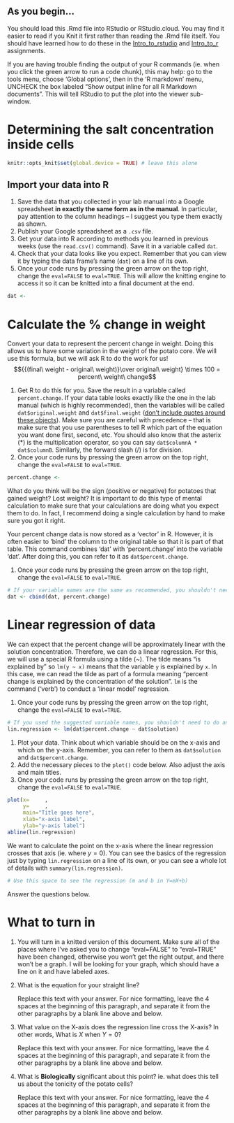## As you begin...

You should load this .Rmd file into RStudio or RStudio.cloud. You may find it easier to read if you Knit it first rather than reading the .Rmd file itself. You should have learned how to do these in the [Intro_to_rstudio](https://senanu.github.io/b40/docs/labs/R/intro_to_rstudio.html) and [Intro_to_r](https://senanu.github.io/b40/docs/labs/R/intro_to_r.html) assignments.

If you are having trouble finding the output of your R commands (ie. when you click the green arrow to run a code chunk), this may help: go to the tools menu, choose 'Global options', then in the 'R markdown' menu, UNCHECK the box labeled "Show output inline for all R Markdown documents". This will tell RStudio to put the plot into the viewer sub-window.

# Determining the salt concentration inside cells

```r
knitr::opts_knit$set(global.device = TRUE) # leave this alone
```

## Import your data into R
1. Save the data that you collected in your lab manual into a Google spreadsheet **in exactly the same form as in the manual**. In particular, pay attention to the column headings -- I suggest you type them exactly as shown.
1. Publish your Google spreadsheet as a `.csv` file.
1. Get your data into R according to methods you learned in previous weeks (use the `read.csv()` command). Save it in a variable called `dat`.
1. Check that your data looks like you expect. Remember that you can view it by typing the data frame's name (`dat`) on a line of its own.
1. Once your code runs by pressing the green arrow on the top right, change the `eval=FALSE` to `eval=TRUE`. This will allow the knitting engine to access it so it can be knitted into a final document at the end.

```r
dat <-
```

# Calculate the % change in weight
Convert your data to represent the percent change in weight. Doing this allows us to have some variation in the weight of the potato core. We will use this formula, but we will ask R to do the work for us!
$${{(final\ weight - original\ weight)}\over original\ weight} \times 100 = percent\ weight\ change$$

1. Get R to do this for you. Save the result in a variable called `percent.change`. If your data table looks exactly like the one in the lab manual (which is highly recommended), then the variables will be called `dat$original.weight` and `dat$final.weight` ([don't include quotes around these objects](https://senanu.github.io/b40/docs/labs/R/r_faq.html#objects-and-quotes-in-r)). Make sure you are careful with precedence -- that is make sure that you use parentheses to tell R which part of the equation you want done first, second, etc. You should also know that the asterix (*) is the multiplication operator, so you can say `dat$columnA * dat$columnB`. Similarly, the forward slash (/) is for division.
1. Once your code runs by pressing the green arrow on the top right, change the `eval=FALSE` to `eval=TRUE`.


```r
percent.change <-
```

What do you think will be the sign (positive or negative) for potatoes that gained weight? Lost weight? It is important to do this type of mental calculation to make sure that your calculations are doing what you expect them to do. In fact, I recommend doing a single calculation by hand to make sure you got it right.

Your percent change data is now stored as a ‘vector’ in R. However, it is often easier to ‘bind’ the column to the original table so that it is part of that table. This command combines 'dat' with 'percent.change' into the variable 'dat'. After doing this, you can refer to it as `dat$percent.change`.

1. Once your code runs by pressing the green arrow on the top right, change the `eval=FALSE` to `eval=TRUE`.

```r
# If your variable names are the same as recommended, you shouldn't need to do anything with this code chunk.
dat <- cbind(dat, percent.change)
```

# Linear regression of data

We can expect that the percent change will be approximately linear with the solution concentration. Therefore, we can do a linear regression. For this, we will use a special R formula using a tilde (~). The tilde means "is explained by" so `lm(y ~ x)` means that the variable `y` is explained by `x`. In this case, we can read the tilde as part of a formula meaning “percent change is explained by the concentration of the solution”. `lm` is the command ('verb') to conduct a 'linear model' regression.

1. Once your code runs by pressing the green arrow on the top right, change the `eval=FALSE` to `eval=TRUE`.

```r
# If you used the suggested variable names, you shouldn't need to do anything here.
lin.regression <- lm(dat$percent.change ~ dat$solution)
```

1. Plot your data. Think about which variable should be on the x-axis and which on the y-axis. Remember, you can refer to them as `dat$solution` and `dat$percent.change`.
1. Add the necessary pieces to the `plot()` code below. Also adjust the axis and main titles.
1. Once your code runs by pressing the green arrow on the top right, change the `eval=FALSE` to `eval=TRUE`.

```r
plot(x=     ,
     y=     ,
     main="Title goes here",
     xlab="x-axis label",
     ylab="y-axis label")
abline(lin.regression)
```

We want to calculate the point on the x-axis where the linear regression crosses that axis (ie. where $y=0$). You can see the basics of the regression just by typing `lin.regression` on a line of its own, or you can see a whole lot of details with `summary(lin.regression)`.

```r
# Use this space to see the regression (m and b in Y=mX+b)
```

Answer the questions below. 

# What to turn in

1. You will turn in a knitted version of this document. Make sure all of the places where I've asked you to change "eval=FALSE" to "eval=TRUE" have been changed, otherwise you won't get the right output, and there won't be a graph. I will be looking for your graph, which should have a line on it and have labeled axes.

1. What is the equation for your straight line?

    Replace this text with your answer. For nice formatting, leave the 4 spaces at the beginning of this paragraph, and separate it from the other paragraphs by a blank line above and below.

1. What value on the X-axis does the regression line cross the X-axis? In other words, What is $X$ when $Y = 0$?

    Replace this text with your answer. For nice formatting, leave the 4 spaces at the beginning of this paragraph, and separate it from the other paragraphs by a blank line above and below.

1. What is **Biologically** significant about this point? ie. what does this tell us about the tonicity of the potato cells?

    Replace this text with your answer. For nice formatting, leave the 4 spaces at the beginning of this paragraph, and separate it from the other paragraphs by a blank line above and below.
